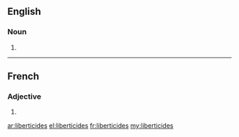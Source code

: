 ==English==

===Noun===
{{head|en|plural}}

# {{plural of|liberticide|lang=en}}

----

==French==

===Adjective===
{{fr-adj-form}} {{g|m-p|f-p}}

# {{plural of|liberticide|lang=fr}}

[[ar:liberticides]]
[[el:liberticides]]
[[fr:liberticides]]
[[my:liberticides]]